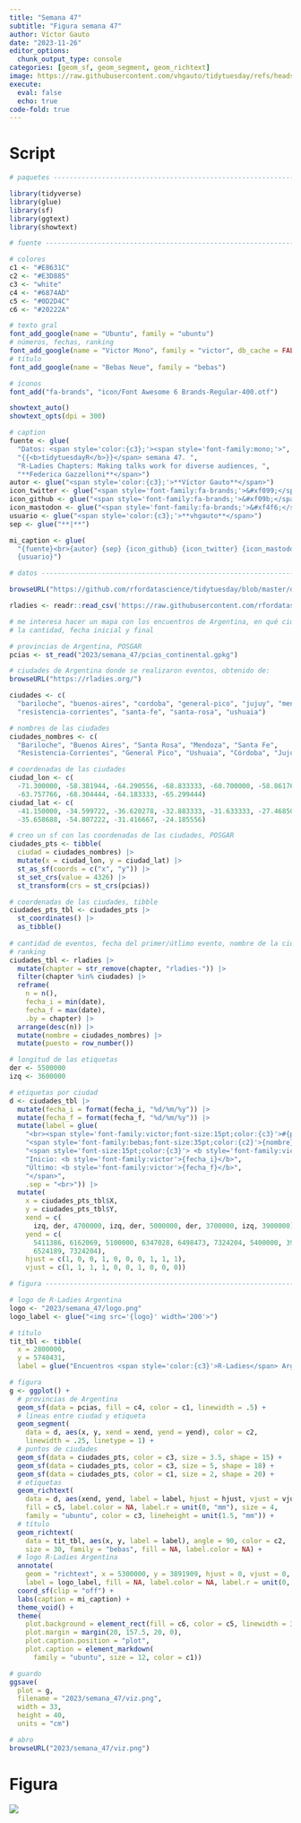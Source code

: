 ```yaml
---
title: "Semana 47"
subtitle: "Figura semana 47"
author: Víctor Gauto
date: "2023-11-26"
editor_options:
  chunk_output_type: console
categories: [geom_sf, geom_segment, geom_richtext]
image: https://raw.githubusercontent.com/vhgauto/tidytuesday/refs/heads/main/2023/semana_47/viz.png
execute:
  eval: false
  echo: true
code-fold: true
---
```



# Script

```r

# paquetes ----------------------------------------------------------------

library(tidyverse)
library(glue)
library(sf)
library(ggtext)
library(showtext)

# fuente ------------------------------------------------------------------

# colores
c1 <- "#E8631C"
c2 <- "#E3D885"
c3 <- "white"
c4 <- "#6874AD"
c5 <- "#0D2D4C"
c6 <- "#20222A"

# texto gral
font_add_google(name = "Ubuntu", family = "ubuntu")
# números, fechas, ranking
font_add_google(name = "Victor Mono", family = "victor", db_cache = FALSE)
# título
font_add_google(name = "Bebas Neue", family = "bebas")

# íconos
font_add("fa-brands", "icon/Font Awesome 6 Brands-Regular-400.otf")

showtext_auto()
showtext_opts(dpi = 300)

# caption
fuente <- glue(
  "Datos: <span style='color:{c3};'><span style='font-family:mono;'>",
  "{{<b>tidytuesdayR</b>}}</span> semana 47. ",
  "R-Ladies Chapters: Making talks work for diverse audiences, ",
  "**Federica Gazzelloni**</span>")
autor <- glue("<span style='color:{c3};'>**Víctor Gauto**</span>")
icon_twitter <- glue("<span style='font-family:fa-brands;'>&#xf099;</span>")
icon_github <- glue("<span style='font-family:fa-brands;'>&#xf09b;</span>")
icon_mastodon <- glue("<span style='font-family:fa-brands;'>&#xf4f6;</span>")
usuario <- glue("<span style='color:{c3};'>**vhgauto**</span>")
sep <- glue("**|**")

mi_caption <- glue(
  "{fuente}<br>{autor} {sep} {icon_github} {icon_twitter} {icon_mastodon} 
  {usuario}")

# datos -------------------------------------------------------------------

browseURL("https://github.com/rfordatascience/tidytuesday/blob/master/data/2023/2023-11-21/readme.md")

rladies <- readr::read_csv('https://raw.githubusercontent.com/rfordatascience/tidytuesday/master/data/2023/2023-11-21/rladies_chapters.csv')

# me interesa hacer un mapa con los encuentros de Argentina, en qué ciudades, 
# la cantidad, fecha inicial y final

# provincias de Argentina, POSGAR
pcias <- st_read("2023/semana_47/pcias_continental.gpkg")

# ciudades de Argentina donde se realizaron eventos, obtenido de:
browseURL("https://rladies.org/")

ciudades <- c(
  "bariloche", "buenos-aires", "cordoba", "general-pico", "jujuy", "mendoza",
  "resistencia-corrientes", "santa-fe", "santa-rosa", "ushuaia")

# nombres de las ciudades
ciudades_nombres <- c(
  "Bariloche", "Buenos Aires", "Santa Rosa", "Mendoza", "Santa Fe", 
  "Resistencia-Corrientes", "General Pico", "Ushuaia", "Córdoba", "Jujuy")

# coordenadas de las ciudades
ciudad_lon <- c(
  -71.300000, -58.381944, -64.290556, -68.833333, -60.700000, -58.861760,
  -63.757766, -68.304444, -64.183333, -65.299444)
ciudad_lat <- c(
  -41.150000, -34.599722, -36.620278, -32.883333, -31.633333, -27.468502,
  -35.658688, -54.807222, -31.416667, -24.185556)

# creo un sf con las coordenadas de las ciudades, POSGAR
ciudades_pts <- tibble(
  ciudad = ciudades_nombres) |> 
  mutate(x = ciudad_lon, y = ciudad_lat) |> 
  st_as_sf(coords = c("x", "y")) |> 
  st_set_crs(value = 4326) |> 
  st_transform(crs = st_crs(pcias))

# coordenadas de las ciudades, tibble
ciudades_pts_tbl <- ciudades_pts |> 
  st_coordinates() |> 
  as_tibble()
  
# cantidad de eventos, fecha del primer/útlimo evento, nombre de la ciudad, 
# ranking
ciudades_tbl <- rladies |> 
  mutate(chapter = str_remove(chapter, "rladies-")) |> 
  filter(chapter %in% ciudades) |> 
  reframe(
    n = n(),
    fecha_i = min(date),
    fecha_f = max(date),
    .by = chapter) |> 
  arrange(desc(n)) |> 
  mutate(nombre = ciudades_nombres) |> 
  mutate(puesto = row_number())

# longitud de las etiquetas
der <- 5500000
izq <- 3600000

# etiquetas por ciudad
d <- ciudades_tbl |> 
  mutate(fecha_i = format(fecha_i, "%d/%m/%y")) |> 
  mutate(fecha_f = format(fecha_f, "%d/%m/%y")) |> 
  mutate(label = glue(
    "<br><span style='font-family:victor;font-size:15pt;color:{c3}'>#{puesto}</span>",
    "<span style='font-family:bebas;font-size:35pt;color:{c2}'>{nombre}</span>",
    "<span style='font-size:15pt;color:{c3}'> <b style='font-family:victor'>{n}</b> eventos",
    "Inicio: <b style='font-family:victor'>{fecha_i}</b>",
    "Último: <b style='font-family:victor'>{fecha_f}</b>",
    "</span>",
    .sep = "<br>")) |> 
  mutate(
    x = ciudades_pts_tbl$X,
    y = ciudades_pts_tbl$Y,
    xend = c(
      izq, der, 4700000, izq, der, 5000000, der, 3700000, izq, 3900000),
    yend = c(
      5411386, 6162069, 5100000, 6347028, 6498473, 7324204, 5400000, 3913285, 
      6524189, 7324204),
    hjust = c(1, 0, 0, 1, 0, 0, 0, 1, 1, 1),
    vjust = c(1, 1, 1, 1, 0, 0, 1, 0, 0, 0))

# figura ------------------------------------------------------------------

# logo de R-Ladies Argentina
logo <- "2023/semana_47/logo.png"
logo_label <- glue("<img src='{logo}' width='200'>")

# título
tit_tbl <- tibble(
  x = 2800000,
  y = 5740431,
  label = glue("Encuentros <span style='color:{c3}'>R-Ladies</span> Argentina"))

# figura
g <- ggplot() +
  # provincias de Argentina
  geom_sf(data = pcias, fill = c4, color = c1, linewidth = .5) +
  # líneas entre ciudad y etiqueta
  geom_segment(
    data = d, aes(x, y, xend = xend, yend = yend), color = c2,
    linewidth = .25, linetype = 1) +
  # puntos de ciudades
  geom_sf(data = ciudades_pts, color = c3, size = 3.5, shape = 15) +
  geom_sf(data = ciudades_pts, color = c3, size = 5, shape = 18) +
  geom_sf(data = ciudades_pts, color = c1, size = 2, shape = 20) +
  # etiquetas
  geom_richtext(
    data = d, aes(xend, yend, label = label, hjust = hjust, vjust = vjust), 
    fill = c5, label.color = NA, label.r = unit(0, "mm"), size = 4,
    family = "ubuntu", color = c3, lineheight = unit(1.5, "mm")) +
  # título
  geom_richtext(
    data = tit_tbl, aes(x, y, label = label), angle = 90, color = c2,
    size = 30, family = "bebas", fill = NA, label.color = NA) +
  # logo R-Ladies Argentina
  annotate(
    geom = "richtext", x = 5300000, y = 3891909, hjust = 0, vjust = 0,
    label = logo_label, fill = NA, label.color = NA, label.r = unit(0, "mm")) +
  coord_sf(clip = "off") +
  labs(caption = mi_caption) +
  theme_void() +
  theme(
    plot.background = element_rect(fill = c6, color = c5, linewidth = 3),
    plot.margin = margin(20, 157.5, 20, 0),
    plot.caption.position = "plot",
    plot.caption = element_markdown(
      family = "ubuntu", size = 12, color = c1))

# guardo
ggsave(
  plot = g,
  filename = "2023/semana_47/viz.png",
  width = 33,
  height = 40,
  units = "cm")

# abro
browseURL("2023/semana_47/viz.png")
```

# Figura

![](https://raw.githubusercontent.com/vhgauto/tidytuesday/refs/heads/main/2023/semana_47/viz.png)



